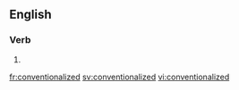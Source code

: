 ==English==

===Verb===
{{head|en|verb form}}

# {{en-past of|conventionalize}}

[[fr:conventionalized]]
[[sv:conventionalized]]
[[vi:conventionalized]]